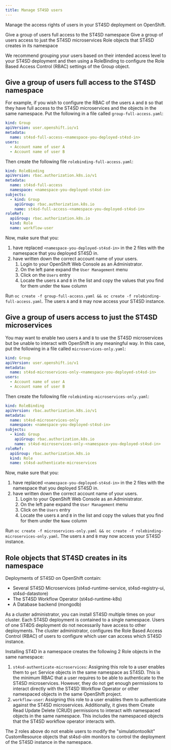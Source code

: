 ```yaml
---
title: Manage ST4SD users
---
```


<!--

  Copyright IBM Inc. All Rights Reserved.
  SPDX-License-Identifier: Apache-2.0

-->

<PageDescription>

Manage the access rights of users in your ST4SD deployment on OpenShift.

</PageDescription>

<AnchorLinks>
  <AnchorLink>Give a group of users full access to the ST4SD namespace</AnchorLink>
  <AnchorLink>Give a group of users access to just the ST4SD microservices</AnchorLink>
  <AnchorLink>Role objects that ST4SD creates in its namespace</AnchorLink>
</AnchorLinks>


We recommend grouping your users based on their intended access level to your ST4SD deployment and then using a RoleBinding to configure the Role Based Access Control (RBAC) settings of the Group object.


## Give a group of users full access to the ST4SD namespace

For example, if you wish to configure the RBAC of the users `A` and `B` so that they have full access to the ST4SD microservices and the objects in the same namespace. Put the following in a file called `group-full-access.yaml`:


```yaml
kind: Group
apiVersion: user.openshift.io/v1
metadata:
  name: st4sd-full-access-<namespace-you-deployed-st4sd-in>
users:
  - Account name of user A
  - Account name of user B
```

Then create the following file `rolebinding-full-access.yaml`:

```yaml
kind: RoleBinding
apiVersion: rbac.authorization.k8s.io/v1
metadata:
  name: st4sd-full-access
  namespace: <namespace-you-deployed-st4sd-in>
subjects:
  - kind: Group
    apiGroup: rbac.authorization.k8s.io
    name: st4sd-full-access-<namespace-you-deployed-st4sd-in>
roleRef:
  apiGroup: rbac.authorization.k8s.io
  kind: Role
  name: workflow-user
```

Now, make sure that you:

1. have replaced `<namespace-you-deployed-st4sd-in>` in the 2 files with the namespace that you deployed ST4SD in.
2. have written down the correct account name of your users.
    1. Login to your OpenShift Web Console as an Administrator.
    2. On the left pane expand the `User Management` menu
    3. Click on the `Users` entry
    4. Locate the users `A` and `B` in the list and copy the values that you find for them under the `Name` column

Run `oc create -f group-full-access.yaml && oc create -f rolebinding-full-access.yaml`. The users `A` and `B` may now access your ST4SD instance.

## Give a group of users access to just the ST4SD microservices

You may want to enable two users `A` and `B` to use the ST4SD microservices but be unable to interact with OpenShift in any meaningful way. In this case, put the following in a file called `microservices-only.yaml`:


```yaml
kind: Group
apiVersion: user.openshift.io/v1
metadata:
  name: st4sd-microservices-only-<namespace-you-deployed-st4sd-in>
users:
  - Account name of user A
  - Account name of user B
```

Then create the following file `rolebinding-microservices-only.yaml`:

```yaml
kind: RoleBinding
apiVersion: rbac.authorization.k8s.io/v1
metadata:
  name: st4sd-microservices-only
  namespace: <namespace-you-deployed-st4sd-in>
subjects:
  - kind: Group
    apiGroup: rbac.authorization.k8s.io
    name: st4sd-microservices-only-<namespace-you-deployed-st4sd-in>
roleRef:
  apiGroup: rbac.authorization.k8s.io
  kind: Role
  name: st4sd-authenticate-microservices
```

Now, make sure that you:

1. have replaced `<namespace-you-deployed-st4sd-in>` in the 2 files with the namespace that you deployed ST4SD in.
2. have written down the correct account name of your users.
    1. Login to your OpenShift Web Console as an Administrator.
    2. On the left pane expand the `User Management` menu
    3. Click on the `Users` entry
    4. Locate the users `A` and `B` in the list and copy the values that you find for them under the `Name` column

Run `oc create -f microservices-only.yaml && oc create -f rolebinding-microservices-only.yaml`. The users `A` and `B` may now access your ST4SD instance.


## Role objects that ST4SD creates in its namespace

Deployments of ST4SD on OpenShift contain:

- Several ST4SD Microservices (st4sd-runtime-service, st4sd-registry-ui, st4sd-datastore)
- The ST4SD Workflow Operator (st4sd-runtime-k8s)
- A Database backend (mongodb)

As a cluster administrator, you can install ST4SD multiple times on your cluster. Each ST4SD deployment is contained to a single namespace. Users of one ST4DS deployment do not necessarily have access to other deployments. The cluster administrator, configures the Role Based Access Control (RBAC) of users to configure which user can access which ST4SD instance.

Installing ST4D in a namespace creates the following 2 Role objects in the same namespace:

1. `st4sd-authenticate-microservices`: Assigning this role to a user enables them to `get` Service objects in the same namespace as ST4SD. This is the minimum RBAC that a user requires to be able to authenticate to the ST4SD microservices. However, they do not get enough permissions to interact directly with the ST4SD Workflow Operator or other namespaced objects in the same OpenShift project.
2. `workflow-user`: Assigning this role to a user enables them to authenticate against the ST4SD microservices. Additionally, it gives them Create Read Update Delete (CRUD) permissions to interact with namespaced objects in the same namespace. This includes the namespaced objects that the ST4SD workflow operator interacts with.


<InlineNotification kind="info">
The 2 roles above do not enable users to modify the "simulationtoolkit" CustomResource objects that st4sd-olm monitors to control the deployment of the ST4SD instance in the namespace.
</InlineNotification>

